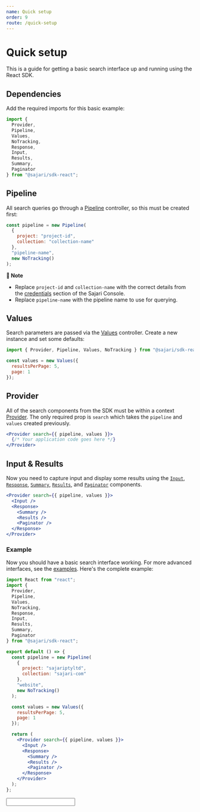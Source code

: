 ```yaml
---
name: Quick setup
order: 9
route: /quick-setup
---
```



# Quick setup

This is a guide for getting a basic search interface up and running using the React SDK.

## Dependencies

Add the required imports for this basic example:

```jsx
import {
  Provider,
  Pipeline,
  Values,
  NoTracking,
  Response,
  Input,
  Results,
  Summary,
  Paginator
} from "@sajari/sdk-react";
```

## Pipeline

All search queries go through a [Pipeline](/controllers/pipeline) controller, so this must be created first:

```jsx
const pipeline = new Pipeline(
  {
    project: "project-id",
    collection: "collection-name"
  },
  "pipeline-name",
  new NoTracking()
);
```

**🚨 Note**

- Replace `project-id` and `collection-name` with the correct details from the [credentials](https://www.sajari.com/console/collection/credentials) section of the Sajari Console.
- Replace `pipeline-name` with the pipeline name to use for querying.

## Values

Search parameters are passed via the [Values](/controllers/values) controller. Create a new instance and set some defaults:

```jsx
import { Provider, Pipeline, Values, NoTracking } from "@sajari/sdk-react";

const values = new Values({
  resultsPerPage: 5,
  page: 1
});
```

## Provider

All of the search components from the SDK must be within a context [Provider](components/provider). The only required prop is `search` which takes the `pipeline` and `values` created previously.

```jsx
<Provider search={{ pipeline, values }}>
  {/* Your application code goes here */}
</Provider>
```

## Input & Results

Now you need to capture input and display some results using the [`Input`](/components/Input), [`Response`](/components/Response), [`Summary`](/components/Summary), [`Results`](/components/Results), and [`Paginator`](/components/Paginator) components.

```jsx
<Provider search={{ pipeline, values }}>
  <Input />
  <Response>
    <Summary />
    <Results />
    <Paginator />
  </Response>
</Provider>
```

### Example

Now you should have a basic search interface working. For more advanced interfaces, see the [examples](/#examples). Here's the complete example:

```jsx
import React from "react";
import {
  Provider,
  Pipeline,
  Values,
  NoTracking,
  Response,
  Input,
  Results,
  Summary,
  Paginator
} from "@sajari/sdk-react";

export default () => {
  const pipeline = new Pipeline(
    {
      project: "sajariptyltd",
      collection: "sajari-com"
    },
    "website",
    new NoTracking()
  );

  const values = new Values({
    resultsPerPage: 5,
    page: 1
  });

  return (
    <Provider search={{ pipeline, values }}>
      <Input />
      <Response>
        <Summary />
        <Results />
        <Paginator />
      </Response>
    </Provider>
  );
};
```

<Playground>
  <ExampleWrapper>
    <Input mode="typeahead" dropdownMode="suggestions" />
    <Response>
      <Summary />
      <Results />
      <Paginator />
    </Response>
  </ExampleWrapper>
</Playground>

